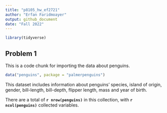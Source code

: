 ```yaml
---
title: "p8105_hw_ef2721"
author: "Erfan Faridmoayer"
output: github_document
date: "Fall 2022"
---
```


```r
library(tidyverse)
```

## Problem 1

This is a code chunk for importing the data about penguins.

```r
data("penguins", package = "palmerpenguins")
```

This dataset includes information about penguins' species, island of origin, gender, bill-length, bill-depth, flipper length, mass and year of birth.

There are a total of **`r nrow(penguins)`** in this collection, with **`r ncol(penguins)`** collected variables.